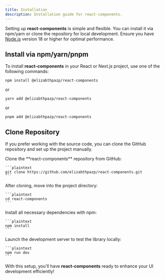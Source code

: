```yaml
---
title: Installation
description: Installation guide for react-components.
---
```


Setting up **react-components** is simple and flexible. You can install it via npm/yarn or clone the repository for local development. Ensure you have [Node.js](https://nodejs.org/) version 18 or higher for optimal performance.

## Install via npm/yarn/pnpm

To install **react-components** in your React or Next.js project, use one of the following commands:

```plaintext
npm install @elizabthpazp/react-components
```

or

```plaintext
yarn add @elizabthpazp/react-components
```

or

```plaintext
pnpm add @elizabthpazp/react-components
```

## Clone Repository

If you prefer working with the source code, you can clone the GitHub repository and set up the project manually.

<Stepper>
  <StepperItem title="Step 1: Clone the Repository">
    Clone the **react-components** repository from GitHub:
    
    ```plaintext
    git clone https://github.com/elizabthpazp/react-components.git
    ```
  </StepperItem>

  <StepperItem title="Step 2: Navigate into the Project">
    After cloning, move into the project directory:
    
    ```plaintext
    cd react-components
    ```
  </StepperItem>

  <StepperItem title="Step 3: Install Dependencies">
    Install all necessary dependencies with npm:
    
    ```plaintext
    npm install
    ```
  </StepperItem>

  <StepperItem title="Step 4: Start the Development Server">
    Launch the development server to test the library locally:
    
    ```plaintext
    npm run dev
    ```
  </StepperItem>
</Stepper>

With this setup, you'll have **react-components** ready to enhance your UI development efficiently!